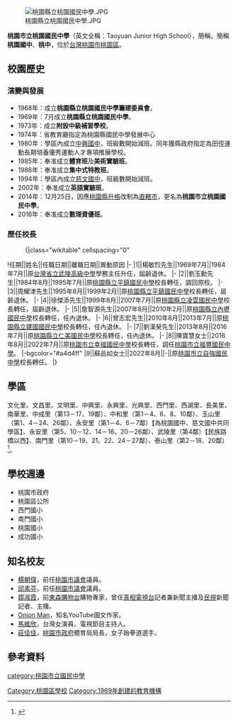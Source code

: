 {{Infobox_School
|name           =桃園市立桃園國民中學
|other_name     =Taoyuan Junior High School
| image = [[File:Taoyuan_Junior_High_School_Logo.gif|File:Taoyuan_Junior_High_School_Logo.gif]]
|motto          =誠敏忠信
|established    =1969年
|type           =市立[[國民中學|國民中學]]
|affiliation    =
|district       ={{flagicon|TWN}} [[桃園市|桃園市]][[桃園區|桃園區]]
|principal      =陳寶慧
|grades         =三年制，共46班。<br>七年級16班<br>八年級17班<br>九年級13班
|faculty        =230人
|staff          =17人
|students       =1,362（2019年）
|location       =330 桃園市桃園區莒光街2號
|tel            =886 3 335 8282
|website        =[http://www.tyjh.tyc.edu.tw/ http://www.tyjh.tyc.edu.tw/]
}}
[[File:桃園縣立桃園國民中學.JPG|thumb]]

'''桃園市立桃園國民中學'''（英文全稱：Taoyuan Junior High School），簡稱，簡稱'''桃園國中'''、'''桃中'''，位於[[台灣|台灣]][[桃園市|桃園市]][[桃園區|桃園區]]。

==校園歷史==
===演變與發展===
*1968年：成立'''桃園縣立桃園國民中學籌建委員會'''。
*1969年：7月成立'''桃園縣立桃園國民中學'''。 
*1973年：成立'''附設中級補習學校'''。
*1974年：省教育廳指定為桃園縣國民中學發展中心
*1980年：學區內成立[[桃園市立中興國民中學|中興國中]]，班級數開始減班。同年獲縣政府指定為田徑運動長期培養優秀運動人才專項推展學校。
*1985年：奉准成立'''體育班'''及'''美術實驗班'''。
*1986年：奉准成立'''集中式特教班'''。
*1994年：學區內成立[[桃園市立慈文國民中學|慈文國中]]，班級數開始減班。
*2002年：奉准成立'''英語實驗班'''。
*2014年：12月25日，因應[[桃園縣_(1950年－2014年)|桃園縣]][[2010年中華民國縣市改制直轄市|升格]]改制為[[直轄市_(中華民國)|直轄市]]，更名為'''桃園市立桃園國民中學'''。
*2016年：奉准成立'''數理資優班'''。

===歷任校長===
<!--原任校名以任職時校名為主，不需要更為現今名稱-->
:{|class="wikitable" cellspacing="0"
!任期||姓名||任職日期||離職日期||異動原因
|-
|1||楊敏烈先生||1969年7月||1984年7月||原[[桃園市立武陵高級中等學校|台灣省立武陵高級中學]]學務主任升任，屆齡退休。
|-
|2||劉玉勳先生||1984年8月||1995年7月||原[[桃園市立平鎮國民中學|桃園縣立平鎮國民中學]]校長轉任，調回原校。
|-
|3||周耀津先生||1995年8月||1999年2月||原[[桃園市立平鎮國民中學|桃園縣立平鎮國民中學]]校長轉任，屆齡退休。
|-
|4||徐傑添先生||1999年8月||2007年7月||原[[桃園市立凌雲國民中學|桃園縣立凌雲國民中學]]校長轉任，屆齡退休。
|-
|5||詹智源先生||2007年8月||2010年2月||原[[桃園市立內壢國民中學|桃園縣立內壢國民中學]]校長轉任，任內退休。
|-
|6||曾志宏先生||2010年8月||2013年7月||原[[桃園市立建國國民中學|桃園縣立建國國民中學]]校長轉任，任內退休。
|-
|7||劉漢癸先生||2013年8月||2016年7月||原[[桃園市立仁美國民中學|桃園縣立仁美國民中學]]校長轉任，任內退休。
|-
|8||陳寶慧女士||2016年8月||2022年7月||原[[桃園市立幸福國民中學|桃園市立幸福國民中學]]校長轉任，調任[[桃園市立福豐國民中學|桃園市立福豐國民中學]]。
|-bgcolor="#a4d4ff"
|9||蘇品如女士||2022年8月||-||原[[桃園市立自強國民中學|桃園市立自強國民中學]]校長轉任。
|}

==學區==
文化里、文昌里、文明里、中興里、永興里、光興里、西門里、西湖里、長美里、南華里、中成里（第13－17、19鄰）、中和里（第1－4、6、8、10鄰）、玉山里（第1、4－24、26鄰）、永安里（第1－4、6－7鄰）【為桃園國中、慈文國中共同學區】、永安里（第5、10－12、14－16、20－26鄰）、武陵里（第4鄰）【民族路橋以西】、南門里（第10－19、21、22、24－27鄰）、泰山里（第2－18、20鄰）<ref>{{Cite web |url=http://www.tyc.edu.tw/home.jsp?id=42&parentpath=0,41 |title=桃園市107學年度國民中小學學區劃分一覽表 |accessdate=2018-06-18 |archive-date=2018-06-16 |archive-url=https://web.archive.org/web/20180616054954/http://www.tyc.edu.tw/home.jsp?id=42&parentpath=0,41 |dead-url=no }}</ref>。

==學校週邊==
*桃園市政府
*桃園區公所
*西門國小
*南門國小
*桃園國小
*成功國小

==知名校友==
*[[楊朝偉|楊朝偉]]，前任[[桃園市議會|桃園市議會]]議員。
*[[邱素芬|邱素芬]]，前任[[桃園市議會|桃園市議會]]議員。
*[[鄒淑霞|鄒淑霞]]，前[[東森購物台|東森購物台]]購物專家，曾任[[真相電視台|真相電視台]]記者兼新聞主播及[[民視|民視]]新聞記者、主播。
*[[Onion_Man|Onion Man]]，知名YouTube圖文作家。
*[[馬維欣|馬維欣]]，台灣女演員、電視節目主持人。
*[[莊佳佳|莊佳佳]]，[[桃園市政府|桃園市政府]]體育局局長，女子跆拳道選手。

==參考資料==
{{reflist}}


{{桃園市國民中學}}
[[category:桃園市立國民中學|category:桃園市立國民中學]]
[[Category:桃園區學校|Category:桃園區學校]]
[[Category:1969年創建的教育機構|Category:1969年創建的教育機構]]
